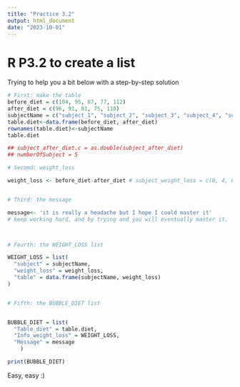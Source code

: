 ```yaml
---
title: "Practice 3.2"
output: html_document
date: "2023-10-01"
---
```

# R P3.2  to create a list

Trying to help you a bit below with a step-by-step solution

```r
# First: make the table
before_diet = c(104, 95, 87, 77, 112)
after_diet = c(96, 91, 81, 75, 118)
subjectName = c("subject_1", "subject_2", "subject_3", "subject_4", "subject_5")
table.diet<-data.frame(before_diet, after_diet)
rownames(table.diet)<-subjectName
table.diet

## subject_after_diet.c = as.double(subject_after_diet)
## numberOfSubject = 5

# Second: weight_loss

weight_loss <- before_diet-after_diet # subject_weight_loss = c(8, 4, 6, 2, -6)


# Third: the message

message<- 'it is really a headache but I hope I could master it'
# keep working hard, and by trying and you will eventually master it.



# Fourth: the WEIGHT_LOSS list

WEIGHT_LOSS = list(
  "subject" = subjectName,
  "weight_loss" = weight_loss,
  "table" = data.frame(subjectName, weight_loss)
)


# Fifth: the BUBBLE_DIET list


BUBBLE_DIET = list(
  "Table_diet" = table.diet,
  "Info_weight_loss" = WEIGHT_LOSS,
  "Message" = message
    )

print(BUBBLE_DIET)
```

Easy, easy :)
